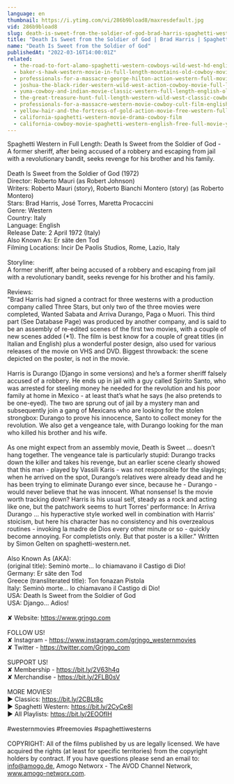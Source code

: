 ```yaml
---
language: en
thumbnail: https://i.ytimg.com/vi/286b9bload8/maxresdefault.jpg
vid: 286b9bload8
slug: death-is-sweet-from-the-soldier-of-god-brad-harris-spaghetti-western-cowboy-film
title: "Death Is Sweet from the Soldier of God | Brad Harris | Spaghetti Western | Cowboy Film"
name: "Death Is Sweet from the Soldier of God"
publishedAt: "2022-03-16T14:00:01Z"
related:
  - the-road-to-fort-alamo-spaghetti-western-cowboys-wild-west-hd-english
  - baker-s-hawk-western-movie-in-full-length-mountains-old-cowboy-movie-english
  - professionals-for-a-massacre-george-hilton-action-western-full-movie-for-free-english
  - joshua-the-black-rider-western-wild-west-action-cowboy-movie-full-length-civil-war
  - yuma-cowboy-and-indian-movie-classic-western-full-length-english-old-wild-west
  - the-great-treasure-hunt-full-length-western-wild-west-classic-cowboy-movie-full-movies
  - professionals-for-a-massacre-western-movie-cowboy-cult-film-english-free-full-movie
  - yellow-hair-and-the-fortress-of-gold-action-movie-free-western-full-length
  - california-spaghetti-western-movie-drama-cowboy-film
  - california-cowboy-movie-spaghetti-western-english-free-full-movie-youtube-movies
---
```


Spaghetti Western in Full Length: Death Is Sweet from the Soldier of God - A former sheriff, after being accused of a robbery and escaping from jail with a revolutionary bandit, seeks revenge for his brother and his family.<br />
<br />
Death Is Sweet from the Soldier of God (1972)<br />
Director: Roberto Mauri (as Robert Johnson)<br />
Writers: Roberto Mauri (story), Roberto Bianchi Montero (story) (as Roberto Montero) <br />
Stars: Brad Harris, José Torres, Maretta Procaccini <br />
Genre: Western <br />
Country: Italy<br />
Language: English<br />
Release Date: 2 April 1972 (Italy) <br />
Also Known As: Er säte den Tod <br />
Filming Locations: Incir De Paolis Studios, Rome, Lazio, Italy <br />
<br />
Storyline: <br />
A former sheriff, after being accused of a robbery and escaping from jail with a revolutionary bandit, seeks revenge for his brother and his family.<br />
<br />
Reviews:<br />
"Brad Harris had signed a contract for three westerns with a production company called Three Stars, but only two of the three movies were completed, Wanted Sabata and Arriva Durango, Paga o Muori. This third part (See Database Page) was produced by another company, and is said to be an assembly of re-edited scenes of the first two movies, with a couple of new scenes added (*1). The film is best know for a couple of great titles (in Italian and English) plus a wonderful poster design, also used for various releases of the movie on VHS and DVD. Biggest throwback: the scene depicted on the poster, is not in the movie.<br />
<br />
Harris is Durango (Django in some versions) and he’s a former sheriff falsely accused of a robbery. He ends up in jail with a guy called Spirito Santo, who was arrested for steeling money he needed for the revolution and his poor family at home in Mexico - at least that’s what he says (he also pretends to be one-eyed). The two are sprung out of jail by a mystery man and subsequently join a gang of Mexicans who are looking for the stolen strongbox: Durango to prove his innocence, Santo to collect money for the revolution. We also get a vengeance tale, with Durango looking for the man who killed his brother and his wife.<br />
<br />
As one might expect from an assembly movie, Death is Sweet ... doesn’t hang together. The vengeance tale is particularly stupid: Durango tracks down the killer and takes his revenge, but an earlier scene clearly showed that this man - played by Vassili Karis - was not responsible for the slayings; when he arrived on the spot, Durango’s relatives were already dead and he has been trying to eliminate Durango ever since, because he - Durango - would never believe that he was innocent. What nonsense! Is the movie worth tracking down? Harris is his usual self, steady as a rock and acting like one, but the patchwork seems to hurt Torres' performance: In Arriva Durango ... his hyperactive style worked well in combination with Harris' stoicism, but here his character has no consistency and his overzealous routines - invoking la madre de Dios every other minute or so - quickly become annoying. For completists only. But that poster is a killer." Written by Simon Gelten on spaghetti-western.net.<br />
<br />
Also Known As (AKA):<br />
(original title): Seminò morte... lo chiamavano il Castigo di Dio!<br />
Germany: Er säte den Tod<br />
Greece (transliterated title): Ton fonazan Pistola<br />
Italy: Seminò morte... lo chiamavano il Castigo di Dio!<br />
USA: Death Is Sweet from the Soldier of God<br />
USA: Django... Adios!<br />
<br />
✘ Website: https://www.grjngo.com<br />
<br />
FOLLOW US!<br />
✘ Instagram - https://www.instagram.com/grjngo_westernmovies<br />
✘ Twitter - https://twitter.com/Grjngo_com<br />
<br />
SUPPORT US!<br />
✘ Membership - https://bit.ly/2V63h4q<br />
✘ Merchandise - https://bit.ly/2FLB0sV<br />
<br />
MORE MOVIES! <br />
► Classics: https://bit.ly/2CBLt8c <br />
► Spaghetti Western: https://bit.ly/2CyCe8I <br />
► All Playlists: https://bit.ly/2EOOfIH <br />
<br />
#westernmovies #freemovies #spaghettiwesterns<br />
<br />
COPYRIGHT: All of the films published by us are legally licensed. We have acquired the rights (at least for specific territories) from the copyright holders by contract. If you have questions please send an email to: info@amogo.de, Amogo Networx - The AVOD Channel Network, www.amogo-networx.com.